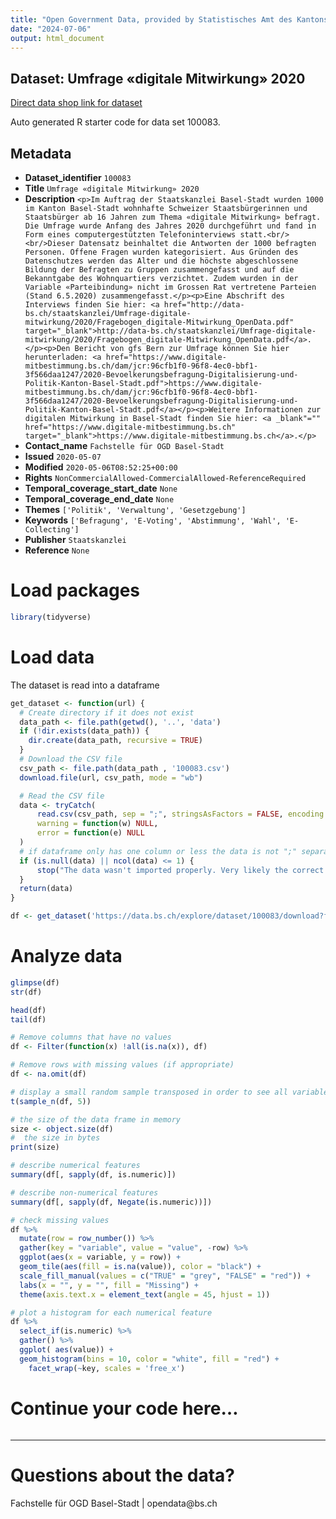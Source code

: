 ```yaml
---
title: "Open Government Data, provided by Statistisches Amt des Kantons Basel-Stadt - Fachstelle OGD"
date: "2024-07-06"
output: html_document
---
```


## Dataset: Umfrage «digitale Mitwirkung» 2020

[Direct data shop link for dataset](https://data.bs.ch/explore/dataset/100083)

Auto generated R starter code for data set 100083.

## Metadata

- **Dataset_identifier** `100083`
- **Title** `Umfrage «digitale Mitwirkung» 2020`
- **Description** `<p>Im Auftrag der Staatskanzlei Basel-Stadt wurden 1000 im Kanton Basel-Stadt wohnhafte Schweizer Staatsbürgerinnen und Staatsbürger ab 16 Jahren zum Thema «digitale Mitwirkung» befragt. Die Umfrage wurde Anfang des Jahres 2020 durchgeführt und fand in Form eines computergestützten Telefoninterviews statt.<br/><br/>Dieser Datensatz beinhaltet die Antworten der 1000 befragten Personen. Offene Fragen wurden kategorisiert. Aus Gründen des Datenschutzes werden das Alter und die höchste abgeschlossene Bildung der Befragten zu Gruppen zusammengefasst und auf die Bekanntgabe des Wohnquartiers verzichtet. Zudem wurden in der Variable «Parteibindung» nicht im Grossen Rat vertretene Parteien (Stand 6.5.2020) zusammengefasst.</p><p>Eine Abschrift des Interviews finden Sie hier: <a href="http://data-bs.ch/staatskanzlei/Umfrage-digitale-mitwirkung/2020/Fragebogen_digitale-Mitwirkung_OpenData.pdf" target="_blank">http://data-bs.ch/staatskanzlei/Umfrage-digitale-mitwirkung/2020/Fragebogen_digitale-Mitwirkung_OpenData.pdf</a>.</p><p>Den Bericht von gfs Bern zur Umfrage können Sie hier herunterladen: <a href="https://www.digitale-mitbestimmung.bs.ch/dam/jcr:96cfb1f0-96f8-4ec0-bbf1-3f566daa1247/2020-Bevoelkerungsbefragung-Digitalisierung-und-Politik-Kanton-Basel-Stadt.pdf">https://www.digitale-mitbestimmung.bs.ch/dam/jcr:96cfb1f0-96f8-4ec0-bbf1-3f566daa1247/2020-Bevoelkerungsbefragung-Digitalisierung-und-Politik-Kanton-Basel-Stadt.pdf</a></p><p>Weitere Informationen zur digitalen Mitwirkung in Basel-Stadt finden Sie hier: <a _blank"="" href="https://www.digitale-mitbestimmung.bs.ch" target="_blank">https://www.digitale-mitbestimmung.bs.ch</a>.</p>`
- **Contact_name** `Fachstelle für OGD Basel-Stadt`
- **Issued** `2020-05-07`
- **Modified** `2020-05-06T08:52:25+00:00`
- **Rights** `NonCommercialAllowed-CommercialAllowed-ReferenceRequired`
- **Temporal_coverage_start_date** `None`
- **Temporal_coverage_end_date** `None`
- **Themes** `['Politik', 'Verwaltung', 'Gesetzgebung']`
- **Keywords** `['Befragung', 'E-Voting', 'Abstimmung', 'Wahl', 'E-Collecting']`
- **Publisher** `Staatskanzlei`
- **Reference** `None`


# Load packages

```r

library(tidyverse)
```

# Load data

The dataset is read into a dataframe

```r
get_dataset <- function(url) {
  # Create directory if it does not exist
  data_path <- file.path(getwd(), '..', 'data')
  if (!dir.exists(data_path)) {
    dir.create(data_path, recursive = TRUE)
  }
  # Download the CSV file
  csv_path <- file.path(data_path , '100083.csv')
  download.file(url, csv_path, mode = "wb")

  # Read the CSV file
  data <- tryCatch(
      read.csv(csv_path, sep = ";", stringsAsFactors = FALSE, encoding = "UTF-8"),
      warning = function(w) NULL,
      error = function(e) NULL
  )
  # if dataframe only has one column or less the data is not ";" separated
  if (is.null(data) || ncol(data) <= 1) {
      stop("The data wasn't imported properly. Very likely the correct separator couldn't be found.\nPlease check the dataset manually and adjust the code.")
  }
  return(data)
}
```

```r

df <- get_dataset('https://data.bs.ch/explore/dataset/100083/download?format=csv&timezone=Europe%2FZurich')

```

# Analyze data

```r

glimpse(df)
str(df)

head(df)
tail(df)

```

```r
# Remove columns that have no values
df <- Filter(function(x) !all(is.na(x)), df)

# Remove rows with missing values (if appropriate)
df <- na.omit(df)
```

```r
# display a small random sample transposed in order to see all variables
t(sample_n(df, 5))
```

```r
# the size of the data frame in memory
size <- object.size(df)
#  the size in bytes
print(size)
```

```r
# describe numerical features
summary(df[, sapply(df, is.numeric)])
```

```r
# describe non-numerical features
summary(df[, sapply(df, Negate(is.numeric))])
```

```r
# check missing values
df %>%
  mutate(row = row_number()) %>%
  gather(key = "variable", value = "value", -row) %>%
  ggplot(aes(x = variable, y = row)) +
  geom_tile(aes(fill = is.na(value)), color = "black") +
  scale_fill_manual(values = c("TRUE" = "grey", "FALSE" = "red")) +
  labs(x = "", y = "", fill = "Missing") +
  theme(axis.text.x = element_text(angle = 45, hjust = 1))
```

```r
# plot a histogram for each numerical feature
df %>%
  select_if(is.numeric) %>%
  gather() %>%
  ggplot( aes(value)) +
  geom_histogram(bins = 10, color = "white", fill = "red") +
    facet_wrap(~key, scales = 'free_x')
```

# Continue your code here...

```r

```
------------------------------------------------------------------------

# Questions about the data?

Fachstelle für OGD Basel-Stadt | opendata@bs.ch
